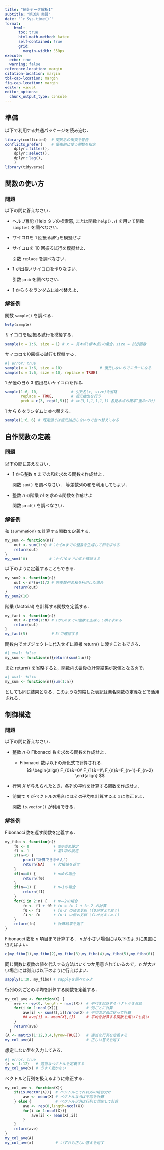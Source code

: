 ```yaml
---
title: "統計データ解析I"
subtitle: "第3講 実習"
date: "`r Sys.time()`"
format:
    html: 
      toc: true
      html-math-method: katex
      self-contained: true
      grid: 
        margin-width: 350px
execute: 
  echo: true
  warning: false
reference-location: margin
citation-location: margin
tbl-cap-location: margin
fig-cap-location: margin
editor: visual
editor_options: 
  chunk_output_type: console
---
```


## 準備

以下で利用する共通パッケージを読み込む．

```r
library(conflicted)  # 関数名の衝突を警告
conflicts_prefer(    # 優先的に使う関数を指定
    dplyr::filter(),
    dplyr::select(),
    dplyr::lag(),
    )
library(tidyverse)
```

## 関数の使い方

### 問題

以下の問に答えなさい．

-   ヘルプ機能 (Help タブの検索窓, または関数 `help(),?`) を用いて関数 `sample()` を調べなさい．

-   サイコロを $1$ 回振る試行を模擬せよ．

-   サイコロを $10$ 回振る試行を模擬せよ．

    ::: callout-tip
    引数 `replace` を調べなさい．
    :::

-   $1$ が出易いサイコロを作りなさい．

    ::: callout-tip
    引数 `prob` を調べなさい．
    :::

-   $1$ から $6$ をランダムに並べ替えよ．

### 解答例

関数 `sample()` を調べる．

```r
help(sample)
```

サイコロを1回振る試行を模擬する．

```r
sample(x = 1:6, size = 1) # x = 見本点(標本点)の集合，size = 試行回数
```

サイコロを10回振る試行を模擬する．

```r
#| error: true
sample(x = 1:6, size = 10)                 # 復元しないのでエラーになる
sample(x = 1:6, size = 10, replace = TRUE)
```

$1$ が他の目の $3$ 倍出易いサイコロを作る．

```r
sample(1:6, 10,               # 引数名(x, size)を省略
       replace = TRUE,        # 復元抽出を行う
       prob = c(3, rep(1,5))) # =c(3,1,1,1,1,1) 各見本点の確率(重みづけ) 
```

$1$ から $6$ をランダムに並べ替える．

```r
sample(1:6, 6) # 既定値では復元抽出しないので並べ替えになる
```

## 自作関数の定義

### 問題

以下の問に答えなさい．

-   $1$ から整数 $n$ までの和を求める関数を作成せよ．

    ::: callout-tip
    関数 `sum()` を調べなさい． 等差数列の和を利用してもよい．
    :::

-   整数 $n$ の階乗 $n!$ を求める関数を作成せよ

    ::: callout-tip
    関数 `prod()` を調べなさい．
    :::

### 解答例

和 (summation) を計算する関数を定義する．

```r
my_sum <- function(n){
    out <- sum(1:n) # 1からnまでの整数を生成して和を求める
    return(out)
}
my_sum(10)          # 1から10までの和を確認する
```

以下のように定義することもできる．

```r
my_sum2 <- function(n){
    out <- n*(n+1)/2 # 等差数列の和を利用した場合
    return(out)
}
my_sum2(10)
```

階乗 (factorial) を計算する関数を定義する．

```r
my_fact <- function(n){
    out <- prod(1:n) # 1からnまでの整数を生成して積を求める
    return(out)
}
my_fact(5)           # 5!で確認する
```

::: callout-tip
関数内でオブジェクトに代入せずに直接 return() に渡すこともできる．

```r
#| eval: false
my_sum <- function(n){return(sum(1:n))}
```

また return() を省略すると，関数内の最後の計算結果が返値となるので，

```r
#| eval: false
my_sum <- function(n){sum(1:n)}
```

としても同じ結果となる．このような短縮した表記は無名関数の定義などで活用される．
:::

## 制御構造

### 問題

以下の問に答えなさい．

-   整数 $n$ の Fibonacci 数を求める関数を作成せよ．

    -   Fibonacci 数は以下の漸化式で計算される． $$
        \begin{align}
          F_{0}&=0\\
          F_{1}&=1\\
          F_{n}&=F_{n-1}+F_{n-2}
        \end{align}
        $$

-   行列 $X$ が与えられたとき，各列の平均を計算する関数を作成せよ．

-   前問で $X$ がベクトルの場合にはその平均を計算するように修正せよ．

    ::: callout-tip
    関数 `is.vector()` が利用できる．
    :::

### 解答例

Fibonacci 数を返す関数を定義する．

```r
my_fibo <- function(n){
    f0 <- 0           # 第0項の設定
    f1 <- 1           # 第1項の設定
    if(n<0) {
        print("計算できません")
        return(NA)    # 欠損値を返す
    }
    if(n==0) {        # n=0の場合
        return(f0)
    }
    if(n==1) {        # n=1の場合
        return(f1)
    }
    for(i in 2:n) {   # n>=2の場合
        fn <- f1 + f0 # fn = fn-1 + fn-2 の計算
        f0 <- f1      # fn-2 の値の更新 (f0が覚えておく)
        f1 <- fn      # fn-1 の値の更新 (f1が覚えておく)
    }
    return(fn)        # 計算結果を返す
}
```

Fibonacci 数を $n$ 項目まで計算する． $n$ が小さい場合には以下のように愚直に行えばよい．

```r
c(my_fibo(1),my_fibo(2),my_fibo(3),my_fibo(4),my_fibo(5),my_fibo(6))
```

同じ関数に複数の値を代入する方法はいくつか用意されているので， $n$ が大きい場合には例えば以下のように行えばよい．

```r
sapply(1:30, my_fibo) # sapplyを調べてみよ
```

行列の列ごとの平均を計算する関数を定義する．

```r
my_col_ave <- function(X) {
    ave <- rep(0, length = ncol(X))  # 平均を記録するベクトルを用意
    for(i in 1:ncol(X)){             # 列ごとに計算
        ave[i] <- sum(X[,i])/nrow(X) # 平均の定義に従って計算
        ## ave[i] <- mean(X[,i])     # 平均を計算する関数を用いても良い
    }
    return(ave)
  }
(A <- matrix(1:12,3,4,byrow=TRUE))   # 適当な行列を定義する
my_col_ave(A)                        # 正しい答えを返す
```

想定しない型を入力してみる．

```r
#| error: true
(x <- 1:12)   # 適当なベクトルを定義する
my_col_ave(x) # うまく動かない
```

ベクトルと行列を扱えるように修正する．

```r
my_col_ave <- function(X){ 
    if(is.vector(X)){  # ベクトルとそれ以外の場合分け
        ave <- mean(X) # ベクトルならば平均を計算
    } else {           # ベクトル以外は行列と想定して計算
        ave <- rep(0,length=ncol(X))
        for(i in 1:ncol(X)){
            ave[i] <- mean(X[,i])
        }
    }
    return(ave)
}
my_col_ave(A)
my_col_ave(x)          # いずれも正しい答えを返す
```
